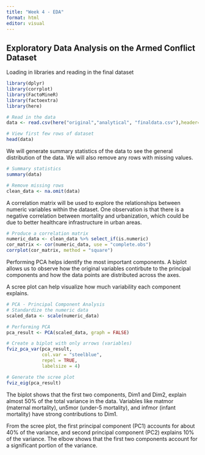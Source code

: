 ```yaml
---
title: "Week 4 - EDA"
format: html
editor: visual
---
```


## Exploratory Data Analysis on the Armed Conflict Dataset

Loading in libraries and reading in the final dataset

```r
library(dplyr)
library(corrplot)
library(FactoMineR)
library(factoextra)
library(here)

# Read in the data
data <- read.csv(here("original","analytical", "finaldata.csv"),header=TRUE)

# View first few rows of dataset
head(data)
```

We will generate summary statistics of the data to see the general distribution of the data. We will also remove any rows with missing values.

```r

# Summary statistics
summary(data)

# Remove missing rows
clean_data <- na.omit(data)

```

A correlation matrix will be used to explore the relationships between numeric variables within the dataset. One observation is that there is a negative correlation between mortality and urbanization, which could be due to better healthcare infrastructure in urban areas.

```r

# Produce a correlation matrix 
numeric_data <- clean_data %>% select_if(is.numeric)
cor_matrix <- cor(numeric_data, use = "complete.obs")
corrplot(cor_matrix, method = "square")
```

Performing PCA helps identify the most important components. A biplot allows us to observe how the original variables contirbute to the principal components and how the data points are distributed across the axes.

A scree plot can help visualize how much variability each component explains.

```r
# PCA - Principal Component Analysis
# Standardize the numeric data 
scaled_data <- scale(numeric_data)

# Performing PCA
pca_result <- PCA(scaled_data, graph = FALSE)

# Create a biplot with only arrows (variables)
fviz_pca_var(pca_result, 
             col.var = "steelblue",  
             repel = TRUE,           
             labelsize = 4)

# Generate the scree plot
fviz_eig(pca_result)

```

The biplot shows that the first two components, Dim1 and Dim2, explain almost 50% of the total variance in the data. Variables like matmor (maternal mortality), un5mor (under-5 mortality), and infmor (infant mortality) have strong contributions to Dim1.

From the scree plot, the first principal component (PC1) accounts for about 40% of the variance, and second principal component (PC2) explains 10% of the variance. The elbow shows that the first two components account for a significant portion of the variance.
